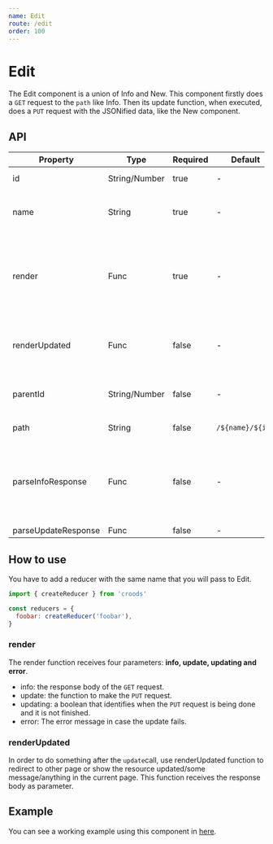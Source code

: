 ```yaml
---
name: Edit
route: /edit
order: 100
---
```


# Edit

The Edit component is a union of Info and New.
This component firstly does a `GET` request to the `path` like Info. Then its update function, when executed, does a `PUT` request with the JSONified data, like the New component.


## API

|Property|Type|Required|Default|Description|
|--- |--- |--- |--- |--- |
|id|String/Number|true|-|Ex: 1234 or '1234'|
|name|String|true|-|Defines the deep properties used in the component. Ex: foo.bar|
|render|Func|true|-|A function returning a React Node. Ex: ({ info = {}, update = (id, ...attributes), updating = bool, error }, props) -> < JSX />|
|renderUpdated|Func|false|-|A function returning a React Node. Ex: (updated = {}) -> < JSX />|
|parentId|String/Number|false|-|Parent element's Id, for more specificity in changes.|
|path|String|false|`/${name}/${id}`|Ex: /foo/bar-_12?&=|
|parseInfoResponse|Func|false|-|Parse specific responses to adjust the API to croods patterns. Ex: (json, response, requestAttributes) -> Object|
|parseUpdateResponse|Func|false|-||

## How to use

You have to add a reducer with the same name that you will pass to Edit.

```javascript
import { createReducer } from 'croods'

const reducers = {
  foobar: createReducer('foobar'),
}
```

### render

The render function receives four parameters: **info, update, updating and error**.

- info: the response body of the `GET` request.
- update: the function to make the `PUT` request.
- updating: a boolean that identifies when the `PUT` request is being done and it is not finished.
- error: The error message in case the update fails.

### renderUpdated

In order to do something after the `update`call, use renderUpdated function to
 redirect to other page or show the resource updated/some message/anything in the current page.
 This function receives the response body as parameter.


## Example

You can see a working example using this component in [here](https://github.com/SeasonedSoftware/croods/blob/master/example/src/colors/Edit.js).
